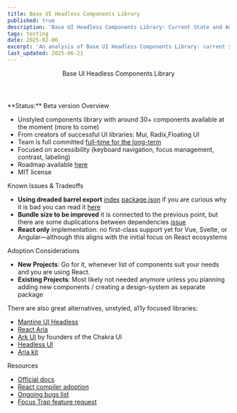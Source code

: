 ```yaml
---
title: Base UI Headless Components Library
published: true
description: 'Base UI Headless Components Library: Current State and Analysis'
tags: testing
date: 2025-02-06
excerpt: 'An analysis of Base UI Headless Components Library: current state, trade-offs, and prospects'
last_updated: 2025-06-21
---
```



<Wrapper>
<Header>
<Heading tag='h1'>Base UI Headless Components Library</Heading>
</Header>

<Content>
**Status:** Beta version

<Heading tag="h2" id="overview">
  Overview
</Heading>

- Unstyled components library with around 30+ components available at the moment (more to come)
- From creators of successful UI libraries: Mui, Radix,Floating UI
- Team is full committed [full-time for the long-term](https://bsky.app/profile/vladmoroz.bsky.social/post/3lcg2iz35v22q)
- Focused on accessibility (keyboard navigation, focus management, contrast, labeling)
- Roadmap available [here](https://github.com/orgs/mui/projects/1)
- MIT license

<Heading tag="h2" id="known-issues-and-tradeoffs">
  Known Issues & Tradeoffs
</Heading>

- **Using dreaded barrel export** [index](https://github.com/mui/base-ui/blob/master/packages/react/src/index.ts) [package.json](https://github.com/mui/base-ui/blob/master/packages/react/package.json#L29) if you are curious why it is bad you can read it [here](https://dev.to/thepassle/a-practical-guide-against-barrel-files-for-library-authors-118c)
- **Bundle size to be improved** it is connected to the previous point, but there are some duplications between dependencies [issue](https://github.com/mui/base-ui/issues/1246)
- **React only** implementation: no first-class support yet for Vue, Svelte, or Angular—although this aligns with the initial focus on React ecosystems

<Heading tag="h2" id="adoption-considerations">
  Adoption Considerations
</Heading>

- **New Projects**: Go for it, whenever list of components suit your needs and you are using React.
- **Existing Projects**: Most likely not needed anymore unless you planning adding new components / creating a design-system as separate package

There are also great alternatives, unstyled, a11y focused libraries:

- [Mantine UI Headless](https://mantine.dev/styles/unstyled/)
- [React Aria](https://react-spectrum.adobe.com/react-aria/index.html)
- [Ark UI](https://ark-ui.com/) by founders of the Chakra UI
- [Headless UI](https://headlessui.com/)
- [Aria kit](https://www.npmjs.com/package/@ariakit/react)

<Heading tag="h2" id="resources">
  Resources
</Heading>

- [Official docs](https://base-ui.com/)
- [React compiler adoption](https://github.com/mui/base-ui/issues/809)
- [Ongoing bugs list](https://github.com/mui/base-ui/labels/bug%20%F0%9F%90%9B)
- [Focus Trap feature request](https://github.com/mui/base-ui/issues/1374)

</Content>

</Wrapper>
